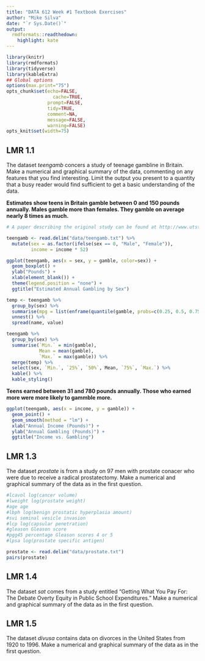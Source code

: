 ```yaml
---
title: "DATA 612 Week #1 Textbook Exercises"
author: "Mike Silva"
date: "`r Sys.Date()`"
output:
  rmdformats::readthedown:
    highlight: kate
---
```



```r
library(knitr)
library(rmdformats)
library(tidyverse)
library(kableExtra)
## Global options
options(max.print="75")
opts_chunk$set(echo=FALSE,
	             cache=TRUE,
               prompt=FALSE,
               tidy=TRUE,
               comment=NA,
               message=FALSE,
               warning=FALSE)
opts_knit$set(width=75)
```

## LMR 1.1

The dataset *teengamb* concers a study of teenage gambline in Britain.  Make a numerical and graphical summary of the data, commenting on any features that you find interesting.  Limit the output you present to a quantity that a busy reader would find sufficient to get a basic understanding of the data.

**Estimates show teens in Britain gamble between 0 and 150 pounds annually.  Males gamble more than females.  They gamble on average nearly 8 times as much.**

```r
# A paper describing the original study can be found at http://www.utstat.utoronto.ca/reid/sta2201s/2012/teengamb.pdf.  First I will read in the data.  I will recode the sex variable making it easier to interpret.  The income variable is per week and the gambling is per year.  I will adjust the income to put it on the same basis.

teengamb <- read.delim("data/teengamb.txt") %>%
  mutate(sex = as.factor(ifelse(sex == 0, "Male", "Female")),
         income = income * 52)

ggplot(teengamb, aes(x = sex, y = gamble, color=sex)) + 
  geom_boxplot() +
  ylab("Pounds") +
  xlab(element_blank()) +
  theme(legend.position = "none") +
  ggtitle("Estimated Annual Gambling by Sex")
```

```r
temp <- teengamb %>%
  group_by(sex) %>%
  summarise(mpg = list(enframe(quantile(gamble, probs=c(0.25, 0.5, 0.75))))) %>% 
  unnest() %>%
  spread(name, value)

teengamb %>%
  group_by(sex) %>%
  summarise(`Min.` = min(gamble),
            Mean = mean(gamble),
            `Max.` = max(gamble)) %>%
  merge(temp) %>%
  select(sex, `Min.`, `25%`, `50%`, Mean, `75%`, `Max.`) %>%
  kable() %>%
  kable_styling()
```

**Teens earned between 31 and 780 pounds annually.  Those who earned more were more likely to gammble more.**

```r
ggplot(teengamb, aes(x = income, y = gamble)) + 
  geom_point() + 
  geom_smooth(method = "lm") +
  xlab("Annual Income (Pounds)") +
  ylab("Annual Gambling (Pounds)") +
  ggtitle("Income vs. Gambling")
```

## LMR 1.3

The dataset *prostate* is from a study on 97 men with prostate conacer who were due to receive a radical prostatectomy.  Make a numerical and graphical summary of the data as in the first question.

```r
#lcavol log(cancer volume)
#lweight log(prostate weight)
#age age
#lbph log(benign prostatic hyperplasia amount)
#svi seminal vesicle invasion
#lcp log(capsular penetration)
#gleason Gleason score
#pgg45 percentage Gleason scores 4 or 5
#lpsa log(prostate specific antigen)

prostate <- read.delim("data/prostate.txt") 
pairs(prostate)
```

## LMR 1.4

The dataset *sat* comes from a study entitled "Getting What You Pay For: The Debate Overty Equity in Public School Expenditures."  Make a numerical and graphical summary of the data as in the first question.

## LMR 1.5

The dataset *divusa* contains data on divorces in the United States from 1920 to 1996.  Make a numerical and graphical summary of the data as in the first question.
